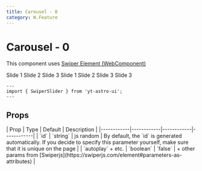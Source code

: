 ```yaml
---
title: Carousel - 0
category: W.Feature
---
```



# Carousel - 0

This component uses [Swiper Element (WebComponent)](https://swiperjs.com/element)

<Demo title="">
  <SwiperSlider>
    <swiper-slide>Slide 1</swiper-slide>
    <swiper-slide>Slide 2</swiper-slide>
    <swiper-slide>Slide 3</swiper-slide>
    <swiper-slide>Slide 1</swiper-slide>
    <swiper-slide>Slide 2</swiper-slide>
    <swiper-slide>Slide 3</swiper-slide>
    <swiper-slide>Slide 3</swiper-slide>
  </SwiperSlider>
</Demo>

```astro
---
import { SwiperSlider } from 'yt-astro-ui';
---
```

## Props

<div className="overflow-x-auto">
  | Prop | Type | Default | Description | 
  |------------|------------|------------|------------| 
  | `id` | `string` | js random | By default, the `id` is generated automatically. If you decide to specify this parameter yourself, make sure that it is unique on the page | 
  | `autoplay` + etc. | `boolean` | `false` | + other params from [Swiperjs](https://swiperjs.com/element#parameters-as-attributes) |
</div>
